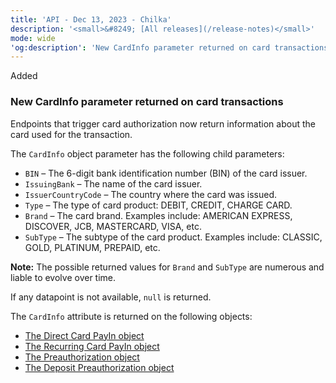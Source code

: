 ```yaml
---
title: 'API - Dec 13, 2023 - Chilka'  
description: '<small>&#8249; [All releases](/release-notes)</small>'  
mode: wide  
'og:description': 'New CardInfo parameter returned on card transactions'  
---
```

  
  <div class="pill pill-green rn-pill">Added</div> 
  
### New CardInfo parameter returned on card transactions  

Endpoints that trigger card authorization now return information about the card used for the transaction.  

The `CardInfo` object parameter has the following child parameters:  
- `BIN` – The 6-digit bank identification number (BIN) of the card issuer.  
- `IssuingBank` – The name of the card issuer.  
- `IssuerCountryCode` – The country where the card was issued.  
- `Type` – The type of card product: DEBIT, CREDIT, CHARGE CARD.  
- `Brand` – The card brand. Examples include: AMERICAN EXPRESS, DISCOVER, JCB, MASTERCARD, VISA, etc.  
- `SubType` – The subtype of the card product. Examples include: CLASSIC, GOLD, PLATINUM, PREPAID, etc.  

**Note:** The possible returned values for `Brand` and `SubType` are numerous and liable to evolve over time.  

If any datapoint is not available, `null` is returned.  

The `CardInfo` attribute is returned on the following objects:  
- <a href="/api-reference/direct-card-payins/direct-card-payin-object">The Direct Card PayIn object</a>
- <a href="/api-reference/recurring-card-payins/recurring-payin-object">The Recurring Card PayIn object</a>
- <a href="/api-reference/preauthorizations/preauthorization-object">The Preauthorization object</a>
- <a href="/api-reference/deposit-preauthorizations/deposit-preauthorization-object">The Deposit Preauthorization object</a>